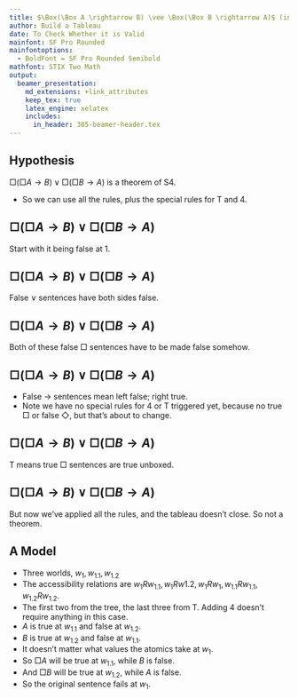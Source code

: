 ```yaml
---
title: $\Box(\Box A \rightarrow B) \vee \Box(\Box B \rightarrow A)$ (in S4)
author: Build a Tableau
date: To Check Whether it is Valid
mainfont: SF Pro Rounded
mainfontoptions:
  - BoldFont = SF Pro Rounded Semibold
mathfont: STIX Two Math
output: 
  beamer_presentation:
    md_extensions: +link_attributes
    keep_tex: true
    latex_engine: xelatex
    includes:
      in_header: 305-beamer-header.tex
---
```


## Hypothesis

$\Box(\Box A \rightarrow B) \vee \Box(\Box B \rightarrow A)$ is a theorem of S4.

- So we can use all the rules, plus the special rules for T and 4.

## $\Box(\Box A \rightarrow B) \vee \Box(\Box B \rightarrow A)$

\begin{oltableau}
[\pFmla{\False}{\Box(\Box A \rightarrow B) \vee \Box(\Box B \rightarrow A)}{1}, just = \TAss,
]
\end{oltableau}

\bigskip

Start with it being false at 1.

## $\Box(\Box A \rightarrow B) \vee \Box(\Box B \rightarrow A)$

\begin{oltableau}
[\pFmla{\False}{\Box(\Box A \rightarrow B) \vee \Box(\Box B \rightarrow A)}{1}, checked, just = \TAss,
  [\pFmla{\False}{\Box(\Box A \rightarrow B)}{1}, just = {\TRule{\False}{\vee}[1]}
    [\pFmla{\False}{\Box(\Box B \rightarrow A)}{1}, just = {\TRule{\False}{\vee}[1]}
    ]
  ]
]
\end{oltableau}

\bigskip

False $\vee$ sentences have both sides false.

## $\Box(\Box A \rightarrow B) \vee \Box(\Box B \rightarrow A)$

\begin{oltableau}
[\pFmla{\False}{\Box(\Box A \rightarrow B) \vee \Box(\Box B \rightarrow A)}{1}, checked, just = \TAss,
  [\pFmla{\False}{\Box(\Box A \rightarrow B)}{1}, checked, just = {\TRule{\False}{\vee}[1]}
    [\pFmla{\False}{\Box(\Box B \rightarrow A)}{1}, checked, just = {\TRule{\False}{\vee}[1]}
      [\pFmla{\False}{\Box A \rightarrow B}{1.1}, just = {\TRule{\False}{\Box}[2]}
        [\pFmla{\False}{\Box B \rightarrow A}{1.2}, just = {\TRule{\False}{\Box}[3]}
        ]
      ]
    ]
  ]
]
\end{oltableau}

\bigskip

Both of these false $\Box$ sentences have to be made false somehow.

## $\Box(\Box A \rightarrow B) \vee \Box(\Box B \rightarrow A)$

\begin{oltableau}
[\pFmla{\False}{\Box(\Box A \rightarrow B) \vee \Box(\Box B \rightarrow A)}{1}, checked, just = \TAss,
  [\pFmla{\False}{\Box(\Box A \rightarrow B)}{1}, checked, just = {\TRule{\False}{\vee}[1]}
    [\pFmla{\False}{\Box(\Box B \rightarrow A)}{1}, checked, just = {\TRule{\False}{\vee}[1]}
      [\pFmla{\False}{\Box A \rightarrow B}{1.1}, checked, just = {\TRule{\False}{\Box}[2]}
        [\pFmla{\False}{\Box B \rightarrow A}{1.2}, checked, just = {\TRule{\False}{\Box}[3]}
          [\pFmla{\True}{\Box A}{1.1}, just = {\TRule{\False}{\rightarrow}[4]}
            [\pFmla{\False}{B}{1.1}, just = {\TRule{\False}{\rightarrow}[4]}
              [\pFmla{\True}{\Box B}{1.2}, just = {\TRule{\False}{\rightarrow}[5]}
                [\pFmla{\False}{A}{1.2}, just = {\TRule{\False}{\rightarrow}[5]}
                ]
              ]
            ]
          ]
        ]
      ]
    ]
  ]
]
\end{oltableau}

\bigskip

- False $\rightarrow$ sentences mean left false; right true.
- Note we have no special rules for 4 or T triggered yet, because no true $\Box$ or false $\Diamond$, but that's about to change.

## $\Box(\Box A \rightarrow B) \vee \Box(\Box B \rightarrow A)$

\begin{oltableau}
[\pFmla{\False}{\Box(\Box A \rightarrow B) \vee \Box(\Box B \rightarrow A)}{1}, checked, just = \TAss,
  [\pFmla{\False}{\Box(\Box A \rightarrow B)}{1}, checked, just = {\TRule{\False}{\vee}[1]}
    [\pFmla{\False}{\Box(\Box B \rightarrow A)}{1}, checked, just = {\TRule{\False}{\vee}[1]}
      [\pFmla{\False}{\Box A \rightarrow B}{1.1}, checked, just = {\TRule{\False}{\Box}[2]}
        [\pFmla{\False}{\Box B \rightarrow A}{1.2}, checked, just = {\TRule{\False}{\Box}[3]}
          [\pFmla{\True}{\Box A}{1.1}, just = {\TRule{\False}{\rightarrow}[4]}
            [\pFmla{\False}{B}{1.1}, just = {\TRule{\False}{\rightarrow}[4]}
              [\pFmla{\True}{\Box B}{1.2}, just = {\TRule{\False}{\rightarrow}[5]}
                [\pFmla{\False}{A}{1.2}, just = {\TRule{\False}{\rightarrow}[5]}
                  [\pFmla{\True}{A}{1.1}, just = {T $\Box$ 6}
                    [\pFmla{\True}{B}{1.2}, just = {T $\Box$ 8}
                    ]
                  ]
                ]
              ]
            ]
          ]
        ]
      ]
    ]
  ]
]
\end{oltableau}

\bigskip

T means true $\Box$ sentences are true unboxed.

## $\Box(\Box A \rightarrow B) \vee \Box(\Box B \rightarrow A)$

\begin{oltableau}
[\pFmla{\False}{\Box(\Box A \rightarrow B) \vee \Box(\Box B \rightarrow A)}{1}, checked, just = \TAss,
  [\pFmla{\False}{\Box(\Box A \rightarrow B)}{1}, checked, just = {\TRule{\False}{\vee}[1]}
    [\pFmla{\False}{\Box(\Box B \rightarrow A)}{1}, checked, just = {\TRule{\False}{\vee}[1]}
      [\pFmla{\False}{\Box A \rightarrow B}{1.1}, checked, just = {\TRule{\False}{\Box}[2]}
        [\pFmla{\False}{\Box B \rightarrow A}{1.2}, checked, just = {\TRule{\False}{\Box}[3]}
          [\pFmla{\True}{\Box A}{1.1}, just = {\TRule{\False}{\rightarrow}[4]}
            [\pFmla{\False}{B}{1.1}, just = {\TRule{\False}{\rightarrow}[4]}
              [\pFmla{\True}{\Box B}{1.2}, just = {\TRule{\False}{\rightarrow}[5]}
                [\pFmla{\False}{A}{1.2}, just = {\TRule{\False}{\rightarrow}[5]}
                  [\pFmla{\True}{A}{1.1}, just = {T $\Box$ 6}
                    [\pFmla{\True}{B}{1.2}, just = {T $\Box$ 8}
                    ]
                  ]
                ]
              ]
            ]
          ]
        ]
      ]
    ]
  ]
]
\end{oltableau}

\bigskip

But now we've applied all the rules, and the tableau doesn't close. So not a theorem.

## A Model

- Three worlds, $w_1, w_{1.1}, w_{1.2}$
- The accessibility relations are $w_1Rw_{1.1}, w_1Rw{1.2}, w_1Rw_1, w_{1.1}Rw_{1.1}, w_{1.2}Rw_{1.2}$.
- The first two from the tree, the last three from T. Adding 4 doesn't require anything in this case.
- $A$ is true at $w_{1.1}$ and false at $w_{1.2}$.
- $B$ is true at $w_{1.2}$ and false at $w_{1.1}$.
- It doesn't matter what values the atomics take at $w_1$.
- So $\Box A$ will be true at $w_{1.1}$, while $B$ is false.
- And $\Box B$ will be true at $w_{1.2}$, while $A$ is false.
- So the original sentence fails at $w_1$.

